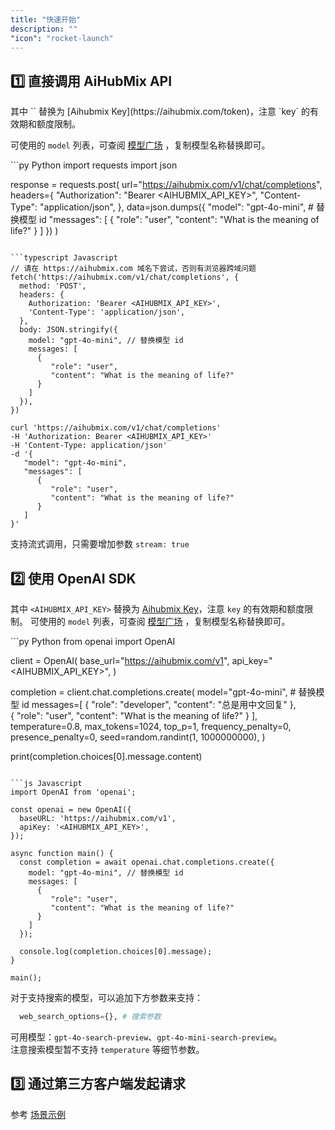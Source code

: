 ```yaml
---
title: "快速开始"
description: ""
"icon": "rocket-launch"
---
```


## 1️⃣ 直接调用 AiHubMix API

<Tip>
其中 `<AIHUBMIX_API_KEY>` 替换为 [Aihubmix Key](https://aihubmix.com/token)，注意 `key` 的有效期和额度限制。
</Tip>

可使用的 `model` 列表，可查阅 [模型广场](https://aihubmix.com/models) ，复制模型名称替换即可。

<CodeGroup>
```py Python
import requests
import json

response = requests.post(
  url="https://aihubmix.com/v1/chat/completions",
  headers={
    "Authorization": "Bearer <AIHUBMIX_API_KEY>",
    "Content-Type": "application/json",
  },
  data=json.dumps({
    "model": "gpt-4o-mini", # 替换模型 id
    "messages": [
      {
        "role": "user",
        "content": "What is the meaning of life?"
      }
    ]
  })
)

```

```typescript Javascript
// 请在 https://aihubmix.com 域名下尝试，否则有浏览器跨域问题
fetch('https://aihubmix.com/v1/chat/completions', {
  method: 'POST',
  headers: {
    Authorization: 'Bearer <AIHUBMIX_API_KEY>',
    'Content-Type': 'application/json',
  },
  body: JSON.stringify({
    model: "gpt-4o-mini", // 替换模型 id
    messages: [
      {
         "role": "user",
         "content": "What is the meaning of life?"
      }
    ]
  }),
})
```

```Shell Curl
curl 'https://aihubmix.com/v1/chat/completions'
-H 'Authorization: Bearer <AIHUBMIX_API_KEY>'
-H 'Content-Type: application/json'
-d '{
   "model": "gpt-4o-mini",
   "messages": [
      {
         "role": "user",
         "content": "What is the meaning of life?"
      }
   ]
}'
```
</CodeGroup>

支持流式调用，只需要增加参数 `stream: true`

## 2️⃣ 使用 OpenAI SDK

其中 `<AIHUBMIX_API_KEY>` 替换为 [Aihubmix Key](https://aihubmix.com/token)，注意 `key` 的有效期和额度限制。
可使用的 `model` 列表，可查阅 [模型广场](https://aihubmix.com/models) ，复制模型名称替换即可。

<CodeGroup>
```py Python
from openai import OpenAI

client = OpenAI(
  base_url="https://aihubmix.com/v1",
  api_key="<AIHUBMIX_API_KEY>",
)

completion = client.chat.completions.create(
  model="gpt-4o-mini", # 替换模型 id
  messages=[
    {
      "role": "developer",
      "content": "总是用中文回复"
    },    
    {
      "role": "user",
      "content": "What is the meaning of life?"
    }
  ],
  temperature=0.8,
  max_tokens=1024,
  top_p=1,
  frequency_penalty=0,
  presence_penalty=0,
  seed=random.randint(1, 1000000000),
)

print(completion.choices[0].message.content)
```

```js Javascript
import OpenAI from 'openai';

const openai = new OpenAI({
  baseURL: 'https://aihubmix.com/v1',
  apiKey: '<AIHUBMIX_API_KEY>',
});

async function main() {
  const completion = await openai.chat.completions.create({
    model: "gpt-4o-mini", // 替换模型 id
    messages: [
      {
         "role": "user",
         "content": "What is the meaning of life?"
      }
    ]
  });

  console.log(completion.choices[0].message);
}

main();

```
</CodeGroup>

对于支持搜索的模型，可以追加下方参数来支持：
```Python
  web_search_options={}, # 搜索参数
```
可用模型：`gpt-4o-search-preview`、`gpt-4o-mini-search-preview`。  
<Info>
注意搜索模型暂不支持 ```temperature``` 等细节参数。
</Info>

## 3️⃣ 通过第三方客户端发起请求

参考 [场景示例](https://doc.aihubmix.com/)